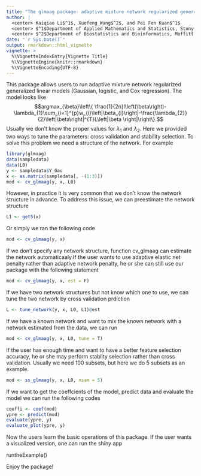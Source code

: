 ---
title: "The glmaag package: adaptive mixture network regularized generalized linear models"
author: |
  <center> Kaiqiao Li$^1$, Xuefeng Wang$^2$, and Pei Fen Kuan$^1$
  <center> $^1$Department of Applied Mathematics and Statistics, Stony Brook University
  <center> $^2$Department of Biostatistics and Bioinformatics, Moffitt Cancer Center
date: "`r Sys.Date()`"
output: rmarkdown::html_vignette
vignette: >
  %\VignetteIndexEntry{Vignette Title}
  %\VignetteEngine{knitr::rmarkdown}
  %\VignetteEncoding{UTF-8}
---

This package allows users to run adaptive mixture network regularized generalized linear models (Gaussian, logistic, and Cox regression). The model looks like
$$argmax_{\beta}\left\{ \frac{1}{2n}l\left(\beta\right)-\lambda_{1}\sum_{i=1}^{p}w_{i}\left|\beta_{i}\right|-\frac{\lambda_{2}}{2}\left|\beta\right|^{T}L\left|\beta \right|\right\}.$$
Usually we don't know the proper values for $\lambda_1$ and $\lambda_2$. Here we provided two ways to tune the parameters: cross validation and stability selection. To solve this problem we need a structure of the network. For example
```{r}
library(glmaag)
data(sampledata)
data(L0)
y <- sampledata$Y_Gau
x <- as.matrix(sampledata[, -(1:3)])
mod <- cv_glmaag(y, x, L0)
```
However, in practice it is very common that we don't know the network structure in advance. To address this issue, we can preestimate the network structure
```{r}
L1 <- getS(x)
```
Or simply we ran the following code
```{r}
mod <- cv_glmaag(y, x)
```
If we don't specify any network structure, function cv_glmaag can estimate the network automaticaaly.If the user wants to use adaptive elastic net penalty rather than adaptive network penalty, he or she can still use our package with the following statement
```{r}
mod <- cv_glmaag(y, x, est = F)
```
If we have two network structures but not know which one to use, we can tune the two network by cross validation prdiction
```{r}
L <- tune_network(y, x, L0, L1)@est
```
If we have a known network and want to mix the known network with a network estimated from the data, we can run
```{r}
mod <- cv_glmaag(y, x, L0, tune = T)
```
If the user has enough time and want to have a better feature selection accuracy, he or she may perform stablity selection rather than cross validation. Usually we need 100 subsets, but here we do 5 subsets as an example.
```{r}
mod <- ss_glmaag(y, x, L0, nsam = 5)
```
If we want to get the coeffcients of the model, predict data and evaluate the model we can run the following codes
```{r}
coeffi <- coef(mod)
ypre <- predict(mod)
evaluate(ypre, y)
evaluate_plot(ypre, y)
```

Now the users learn the basic operations of this package. If the user wants a visualized version, one can run the shiny app

runtheExample()

Enjoy the package!
